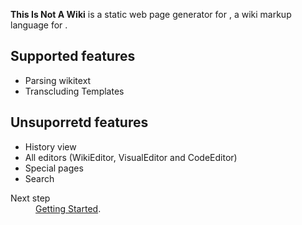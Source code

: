 '''This Is Not A Wiki''' is a static web page generator for {{ml|Wikitext}},
a wiki markup language for {{ml|MediaWiki}}.

== Supported features ==

* Parsing wikitext
* Transcluding Templates

== Unsuporretd features ==

* History view
* All editors (WikiEditor, VisualEditor and CodeEditor)
* Special pages
* Search

; Next step
: [[Getting Started]].
{{DISPLAYTITLE:This Is Not A Wiki}}
